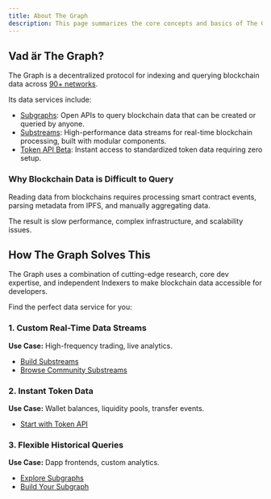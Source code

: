 ```yaml
---
title: About The Graph
description: This page summarizes the core concepts and basics of The Graph Network.
---
```


## Vad är The Graph?

The Graph is a decentralized protocol for indexing and querying blockchain data across [90+ networks](/supported-networks/).

Its data services include:

- [Subgraphs](/subgraphs/developing/subgraphs/): Open APIs to query blockchain data that can be created or queried by anyone.
- [Substreams](/substreams/introduction/): High-performance data streams for real-time blockchain processing, built with modular components.
- [Token API Beta](/token-api/quick-start/): Instant access to standardized token data requiring zero setup.

### Why Blockchain Data is Difficult to Query

Reading data from blockchains requires processing smart contract events, parsing metadata from IPFS, and manually aggregating data.

The result is slow performance, complex infrastructure, and scalability issues.

## How The Graph Solves This

The Graph uses a combination of cutting-edge research, core dev expertise, and independent Indexers to make blockchain data accessible for developers.

Find the perfect data service for you:

### 1. Custom Real-Time Data Streams

**Use Case:** High-frequency trading, live analytics.

- [Build Substreams](/substreams/introduction/)
- [Browse Community Substreams](https://substreams.dev/)

### 2. Instant Token Data

**Use Case:** Wallet balances, liquidity pools, transfer events.

- [Start with Token API](/token-api/quick-start/)

### 3. Flexible Historical Queries

**Use Case:** Dapp frontends, custom analytics.

- [Explore Subgraphs](https://thegraph.com/explorer)
- [Build Your Subgraph](/subgraphs/quick-start)
